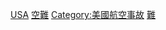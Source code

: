 [[Category:各國空難身亡者|USA]]
[[Category:美國意外身亡者|空難]]
[[Category:美國航空事故|Category:美國航空事故]]
[[Category:美國航空相關人物|難]]